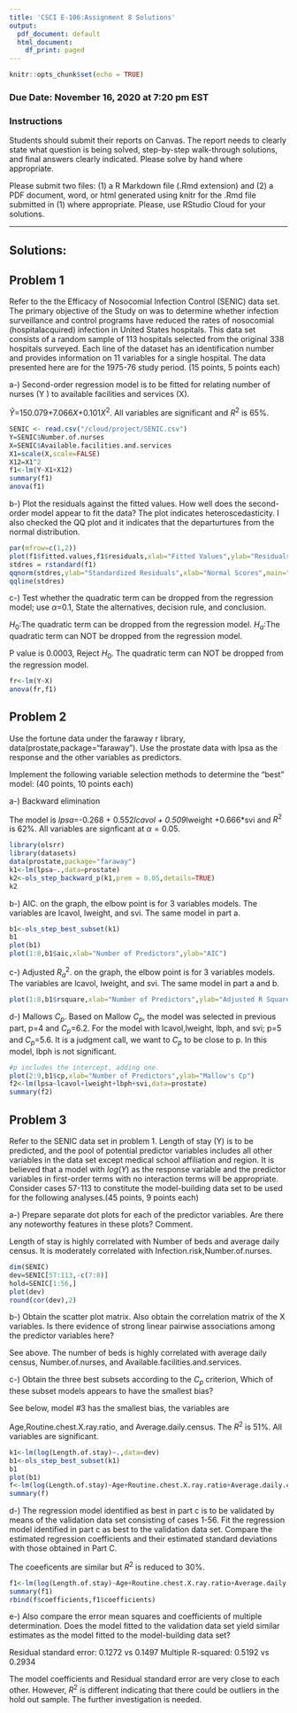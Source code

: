 ```yaml
---
title: 'CSCI E-106:Assignment 8 Solutions'
output:
  pdf_document: default
  html_document:
    df_print: paged
---
```


```r
knitr::opts_chunk$set(echo = TRUE)
```

### Due Date: November 16, 2020 at 7:20 pm EST
### Instructions

Students should submit their reports on Canvas. The report needs to clearly state what question is being solved, step-by-step walk-through solutions, and final answers clearly indicated. Please solve by hand where appropriate.

Please submit two files: (1) a R Markdown file (.Rmd extension) and (2) a PDF document, word, or html generated using knitr for the .Rmd file submitted in (1) where appropriate. Please, use RStudio Cloud for your solutions.

----------------------------------------------------
## Solutions:

## Problem 1

Refer to the the Efficacy of Nosocomial Infection Control (SENIC) data set. The primary objective of the Study on  was to determine whether infection surveillance and control programs have reduced the rates of nosocomial (hospitalacquired) infection in United States hospitals. This data set consists of a random sample of 113 hospitals selected from the original 338 hospitals surveyed. Each line of the dataset has an identification number and
provides information on 11 variables for a single hospital. The data presented here are for the 1975-76 study
period. (15 points, 5 points each)


a-) Second-order regression model is to be fitted for relating number of nurses (Y ) to available facilities and services (X).

$\hat{Y}$=150.079+7.066$X$+0.101$X^2$. All variables are significant and $R^2$ is 65%.

```r
SENIC <- read.csv("/cloud/project/SENIC.csv")
Y=SENIC$Number.of.nurses
X=SENIC$Available.facilities.and.services
X1=scale(X,scale=FALSE)
X12=X1^2
f1<-lm(Y~X1+X12)
summary(f1)
anova(f1)

```

b-) Plot the residuals against the fitted values. How well does the second-order model appear to fit the data?
The plot indicates heteroscedasticity. I also checked the QQ plot and it indicates that the departurtures from the normal distribution.
```r
par(mfrow=c(1,2))
plot(f1$fitted.values,f1$residuals,xlab="Fitted Values",ylab="Residuals")
stdres = rstandard(f1)
qqnorm(stdres,ylab="Standardized Residuals",xlab="Normal Scores",main="SENIC") 
qqline(stdres)
```


c-) Test whether the quadratic term can be dropped from the regression model; use $\alpha$=0.1,  State the alternatives, decision rule, and conclusion.

$H_0$:The quadratic term can be dropped from the regression model.
$H_a$:The quadratic term can NOT be dropped from the regression model.

P value is 0.0003, Reject $H_0$. The quadratic term can NOT be dropped from the regression model.

```r
fr<-lm(Y~X)
anova(fr,f1)
```


## Problem 2

Use the fortune data under the faraway r library, data(prostate,package="faraway"). Use the prostate data with lpsa as the response and the other variables as predictors. 

Implement the following variable selection methods to determine the “best” model: (40 points, 10 points each)

a-) Backward elimination

The model is $lpsa$=-0.268 + 0.552*lcavol + 0.509*lweight +0.666*svi and $R^2$ is 62%. All variables are signficant at $\alpha=0.05$.
```r
library(olsrr)
library(datasets)
data(prostate,package="faraway")
k1<-lm(lpsa~.,data=prostate)
k2<-ols_step_backward_p(k1,prem = 0.05,details=TRUE)
k2
```

b-) AIC. on the graph, the elbow point is for 3 variables models. The variables are lcavol, lweight, and svi. The same model in part a. 
```r
b1<-ols_step_best_subset(k1)
b1
plot(b1)
plot(1:8,b1$aic,xlab="Number of Predictors",ylab="AIC")

```

c-) Adjusted $R_a^2$. on the graph, the elbow point is for 3 variables models. The variables are lcavol, lweight, and svi. The same model in part a and b. 
```r
plot(1:8,b1$rsquare,xlab="Number of Predictors",ylab="Adjusted R Square")
```

d-) Mallows $C_p$. Based on Mallow $C_p$, the model was selected in previous part, p=4 and $C_p$=6.2. For the model with  lcavol,lweight, lbph,  and svi; p=5 and  $C_p$=5.6. It is a judgment call, we want to $C_p$ to be close to p. In this model, lbph is not significant.
```r
#p includes the intercept, adding one.
plot(2:9,b1$cp,xlab="Number of Predictors",ylab="Mallow's Cp")
f2<-lm(lpsa~lcavol+lweight+lbph+svi,data=prostate)
summary(f2)
```


## Problem 3 

Refer to the SENIC data set in problem 1. Length of stay (Y) is to be predicted, and the pool of potential predictor variables includes all other variables in the data set except medical school affiliation and region. It is believed that a model with $log(Y)$  as the response variable and the predictor variables in first-order terms with no interaction terms will be appropriate. Consider cases 57-113 to constitute the model-building data set to be used for the following analyses.(45 points, 9 points each)

a-) Prepare separate dot plots for each of the predictor variables. Are there any noteworthy features in these plots? Comment.

Length of stay is highly correlated with Number of beds and average daily census. It is moderately correlated with Infection.risk,Number.of.nurses.  
```r
dim(SENIC)
dev=SENIC[57:113,-c(7:8)]
hold=SENIC[1:56,]
plot(dev)
round(cor(dev),2)
```

b-) Obtain the scatter plot matrix. Also obtain the correlation matrix of the X variables. Is there evidence of strong linear pairwise associations among the predictor variables here?

See above. The number of beds is highly correlated with average daily census, Number.of.nurses, and Available.facilities.and.services.

c-) Obtain the three best subsets according to the $C_p$ criterion, Which of these subset models appears to have the smallest bias?

See below, model #3 has the smallest bias, the variables are 

Age,Routine.chest.X.ray.ratio, and Average.daily.census. The $R^2$ is 51%. All variables are significant. 

```r
k1<-lm(log(Length.of.stay)~.,data=dev)
b1<-ols_step_best_subset(k1)
b1
plot(b1)
f<-lm(log(Length.of.stay)~Age+Routine.chest.X.ray.ratio+Average.daily.census,data=dev)
summary(f)
```

d-) The regression model identified as best in part c is to be validated by means of the validation data set consisting of cases 1-56.  Fit the regression model identified in part c as best to the validation data set. Compare the estimated regression coefficients and their estimated standard deviations with those obtained in Part C. 

The coeeficents are similar but $R^2$ is reduced to 30%. 

```r
f1<-lm(log(Length.of.stay)~Age+Routine.chest.X.ray.ratio+Average.daily.census,data=hold)
summary(f1)
rbind(f$coefficients,f1$coefficients)
```

e-) Also compare the error mean squares and coefficients of multiple determination. Does the model fitted to the validation data set yield similar estimates as the model fitted to the model-building data set?

Residual standard error: 0.1272 vs 0.1497
Multiple R-squared:  0.5192 vs 0.2934

The model coefficients and Residual standard error are very close to each other. However, $R^2$ is different indicating that there could be outliers in the hold out sample. The further investigation is needed. 